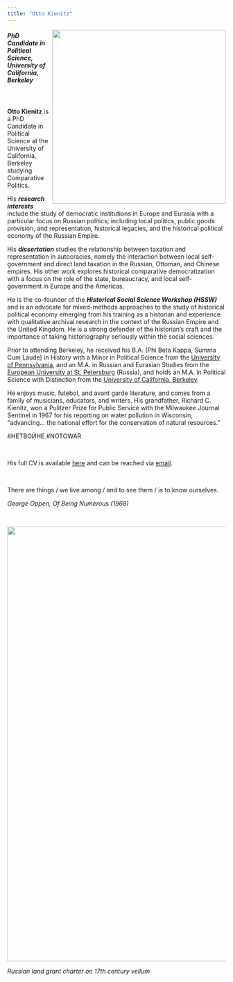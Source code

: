 ```yaml
---
title: "Otto Kienitz"
---
```


<img align="right" src="images/OttoSPBbuffer2.jpg" width = "400">

<h5>PhD Candidate in Political Science, University of California, Berkeley</h5>

<br>

**Otto Kienitz** is a PhD Candidate in Political Science at the University of California, Berkeley studying Comparative Politics.

His ***research interests*** include the study of democratic institutions in Europe and Eurasia with a particular focus on Russian politics; including local politics, public goods provision, and representation, historical legacies, and the historical political economy of the Russian Empire.

His ***dissertation*** studies the relationship between taxation and representation in autocracies, namely the interaction between local self-government and direct land taxation in the Russian, Ottoman, and Chinese empires. His other work explores historical comparative democratization with a focus on the role of the state, bureaucracy, and local self-government in Europe and the Americas.

He is the co-founder of the ***Historical Social Science Workshop (HSSW)*** and is an advocate for mixed-methods approaches to the study of historical political economy emerging from his training as a historian and experience with qualitative archival research in the context of the Russian Empire and the United Kingdom. He is a strong defender of the historian's craft and the importance of taking historiography seriously within the social sciences.

Prior to attending Berkeley, he received his B.A. (Phi Beta Kappa, Summa Cum Laude) in History with a Minor in Political Science from the [University of Pennsylvania](https://www.upenn.edu), and an M.A. in Russian and Eurasian Studies from the [European University at St. Petersburg](https://eu.spb.ru/en/) (Russia), and holds an M.A. in Political Science with Distinction from the [University of California, Berkeley](https://www.berkeley.edu).

He enjoys music, futebol, and avant garde literature, and comes from a family of musicians, educators, and writers. His grandfather, Richard C. Kienitz, won a Pulitzer Prize for Public Service with the Milwaukee Journal Sentinel in 1967 for his reporting on water pollution in Wisconsin, "advancing... the national effort for the conservation of natural resources."

#НЕТВОЙНЕ #NOTOWAR

<br>

His full CV is available [here](cv.html) and can be reached via [email](mailto:ojk@berkeley.edu).

<br>

There are things / we live among / and to see them / is to know ourselves.

*George Oppen, Of Being Numerous (1968)*

<br>

<img align="center" src="images/vellumbanner.jpg" width = "1000">

*Russian land grant charter on 17th century vellum*